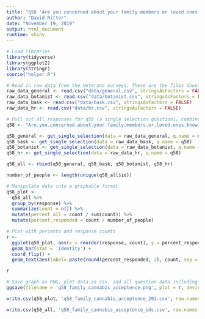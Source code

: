 ```yaml
---
title: "q58 'Are you concerned about your family members or loved ones knowing about your cannabis use?' (Veterans)"
author: "David Ritter"
date: "November 19, 2019"
output: html_document
runtime: shiny
---
```


```r
# Load libraries
library(tidyverse)
library(ggplot2)
library(stringr)
source("helper.R")
```

```r
# Read in raw data from the Veterans surveys. These are the files downloaded from survey monkey saved as a .csv
raw_data_general <- read.csv("data/general.csv", stringsAsFactors = FALSE)
raw_data_botanist <- read.csv("data/botanist.csv", stringsAsFactors = FALSE)
raw_data_bask <- read.csv("data/bask.csv", stringsAsFactors = FALSE)
raw_data_hr <- read.csv("data/hr.csv", stringsAsFactors = FALSE)
```

```r
# Pull out all responses for q58 (a single selection question), combine and determine 'question n'
q58 <- "Are.you.concerned.about.your.family.members.or.loved.ones.knowing.about.your.cannabis.use."

q58_general <- get_single_selection(data = raw_data_general, q.name = q58)
q58_bask <- get_single_selection(data = raw_data_bask, q.name = q58)
q58_botanist <- get_single_selection(data = raw_data_botanist, q.name = q58)
q58_hr <- get_single_selection(data = raw_data_hr, q.name = q58)

q58_all <- rbind(q58_general, q58_bask, q58_botanist, q58_hr)

number_of_people <- length(unique(q58_all$id))
```

```r
# Manipulate data into a graphable format
q58_plot <- 
  q58_all %>%
  group_by(response) %>%
  summarize(count = n()) %>%
  mutate(percent_all = count / sum(count)) %>%
  mutate(percent_responded = count / number_of_people)
```

```r
# Plot with percents and response counts
r <- 
  ggplot(q58_plot, aes(x = reorder(response, count), y = percent_responded)) +
  geom_bar(stat = 'identity') +
  coord_flip() +
  geom_text(aes(label= paste(round(percent_responded, 2), count, sep = "***")))

r
```

```r
# Save graph as PNG, plot data as csv, and all question data including response IDs as csv (save question n and N at end of plot file as "_x.x")
ggsave(filename = 'q58_family_cannabis_acceptence.png', plot = r, device = 'png')

write.csv(q58_plot, 'q58_family_cannabis_acceptence_201.csv', row.names = FALSE)

write.csv(q58_all, 'q58_family_cannabis_acceptence_ids.csv', row.names = FALSE)
```